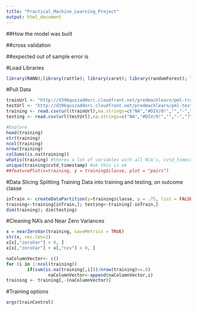 ```yaml
---
title: "Practical_Machine_Learning_Project"
output: html_document
---
```


##How the model was built

##cross validation

##expected out of sample error is

#Load Libraries
```r
library(RANN);library(rattle); library(caret); library(randomForest); library(rpart); library(rpart.plot); library(YaleToolkit)
```

#Pull Data
```r
trainUrl <- "http://d396qusza40orc.cloudfront.net/predmachlearn/pml-training.csv"
testUrl <- "http://d396qusza40orc.cloudfront.net/predmachlearn/pml-testing.csv"
training <- read.csv(url(trainUrl),na.strings=c("NA","#DIV/0!","","-","?"))
testing <- read.csv(url(testUrl),na.strings=c("NA","#DIV/0!","","-","?"))
```


```r
#Explore
head(training)
str(training)
ncol(training)
nrow(training)
colSums(is.na(training))
whatis(training) #theres a lot of variables with all N/A's, cvtd_timestamp has a lot of distinct values for a factor
unique(training$cvtd_timestamp) #ok this is ok
##featurePlot(x=training, y = training$classe, plot = "pairs")
```

#Data Slicing
Splitting Training Data into training and testing, on outcome classe
```r
inTrain <- createDataPartition(y=training$classe, p = .75, list = FALSE)
training<-training[inTrain,]; testing<-training[-inTrain,]
dim(training); dim(testing)
```

#Cleaning NA's and Near Zero Variances
```r
x = nearZeroVar(training, saveMetrics = TRUE)
str(x, vec.len=2)
x[x[,"zeroVar"] > 0, ]
x[x[,"zeroVar"] + x[,"nzv"] > 0, ]

naColumnVector<- c()
for (i in 1:ncol(training))
        if(sum(is.na(training[,i]))/nrow(training)>=.8)
                naColumnVector<-append(naColumnVector,i)
training <- training[,-(naColumnVector)]
```



#Training options
```r
args(trainControl)

```

```r

```

```r

```

```r

```


```r

```

```r

```

```r

```

```r

```

```r

```


```r

```

```r

```

```r

```

```r

```

```r

```


```r

```

```r

```

```r

```

```r

```

```r

```

```r

```

```r

```

```r

```

```r

```

```r

```


```r

```

```r

```

```r

```

```r

```

```r

```


```r

```

```r

```

```r

```

```r

```

```r

```


```r

```

```r

```

```r

```

```r

```

```r

```

```r

```

```r

```

```r

```

```r

```

```r

```


```r

```

```r

```

```r

```

```r

```

```r

```


```r

```

```r

```

```r

```

```r

```

```r

```


```r

```

```r

```

```r

```

```r

```

```r

```
